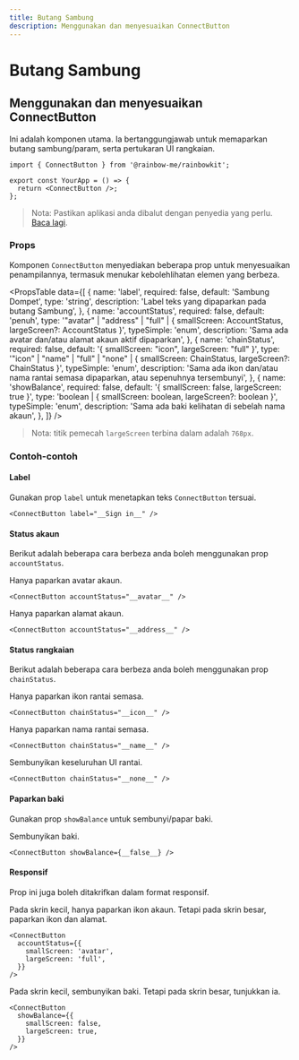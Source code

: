 ```yaml
---
title: Butang Sambung
description: Menggunakan dan menyesuaikan ConnectButton
---
```


# Butang Sambung

## Menggunakan dan menyesuaikan ConnectButton

Ini adalah komponen utama. Ia bertanggungjawab untuk memaparkan butang sambung/param, serta pertukaran UI rangkaian.

```tsx
import { ConnectButton } from '@rainbow-me/rainbowkit';

export const YourApp = () => {
  return <ConnectButton />;
};
```

> Nota: Pastikan aplikasi anda dibalut dengan penyedia yang perlu. [Baca lagi](/docs/installation#wrap-providers).

### Props

Komponen `ConnectButton` menyediakan beberapa prop untuk menyesuaikan penampilannya, termasuk menukar kebolehlihatan elemen yang berbeza.

<PropsTable
  data={[
    {
      name: 'label',
      required: false,
      default: 'Sambung Dompet',
      type: 'string',
      description: 'Label teks yang dipaparkan pada butang Sambung',
    },
    {
      name: 'accountStatus',
      required: false,
      default: 'penuh',
      type: '"avatar" | "address" | "full" | { smallScreen: AccountStatus, largeScreen?: AccountStatus }',
      typeSimple: 'enum',
      description:
        'Sama ada avatar dan/atau alamat akaun aktif dipaparkan',
    },
    {
      name: 'chainStatus',
      required: false,
      default: '{ smallScreen: "icon", largeScreen: "full" }',
      type: '"icon" | "name" | "full" | "none" | { smallScreen: ChainStatus, largeScreen?: ChainStatus }',
      typeSimple: 'enum',
      description:
        'Sama ada ikon dan/atau nama rantai semasa dipaparkan, atau sepenuhnya tersembunyi',
    },
    {
      name: 'showBalance',
      required: false,
      default: '{ smallScreen: false, largeScreen: true }',
      type: 'boolean | { smallScreen: boolean, largeScreen?: boolean }',
      typeSimple: 'enum',
      description:
        'Sama ada baki kelihatan di sebelah nama akaun',
    },
  ]}
/>

> Nota: titik pemecah `largeScreen` terbina dalam adalah `768px`.

### Contoh-contoh

#### Label

Gunakan prop `label` untuk menetapkan teks `ConnectButton` tersuai.

```tsx
<ConnectButton label="__Sign in__" />
```

#### Status akaun

Berikut adalah beberapa cara berbeza anda boleh menggunakan prop `accountStatus`.

Hanya paparkan avatar akaun.

```tsx
<ConnectButton accountStatus="__avatar__" />
```

Hanya paparkan alamat akaun.

```tsx
<ConnectButton accountStatus="__address__" />
```

#### Status rangkaian

Berikut adalah beberapa cara berbeza anda boleh menggunakan prop `chainStatus`.

Hanya paparkan ikon rantai semasa.

```tsx
<ConnectButton chainStatus="__icon__" />
```

Hanya paparkan nama rantai semasa.

```tsx
<ConnectButton chainStatus="__name__" />
```

Sembunyikan keseluruhan UI rantai.

```tsx
<ConnectButton chainStatus="__none__" />
```

#### Paparkan baki

Gunakan prop `showBalance` untuk sembunyi/papar baki.

Sembunyikan baki.

```tsx
<ConnectButton showBalance={__false__} />
```

#### Responsif

Prop ini juga boleh ditakrifkan dalam format responsif.

Pada skrin kecil, hanya paparkan ikon akaun. Tetapi pada skrin besar, paparkan ikon dan alamat.

```tsx
<ConnectButton
  accountStatus={{
    smallScreen: 'avatar',
    largeScreen: 'full',
  }}
/>
```

Pada skrin kecil, sembunyikan baki. Tetapi pada skrin besar, tunjukkan ia.

```tsx
<ConnectButton
  showBalance={{
    smallScreen: false,
    largeScreen: true,
  }}
/>
```
